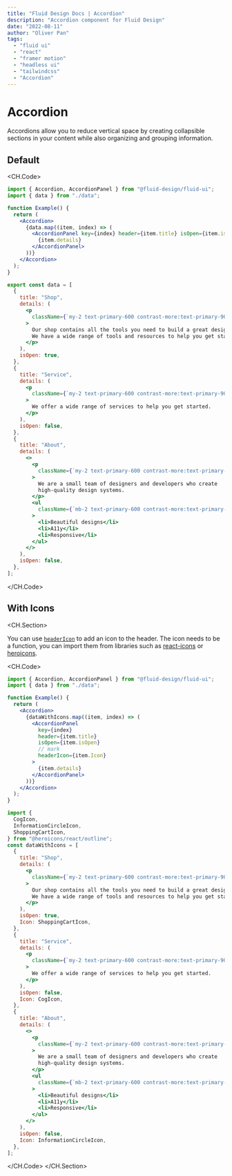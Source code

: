 ```yaml
---
title: "Fluid Design Docs | Accordion"
description: "Accordion component for Fluid Design"
date: "2022-08-11"
author: "Oliver Pan"
tags:
  - "fluid ui"
  - "react"
  - "framer motion"
  - "headless ui"
  - "tailwindcss"
  - "Accordion"
---
```


# Accordion

Accordions allow you to reduce vertical space by creating collapsible sections in your content while also organizing and grouping information.

## Default

<CodeFrame title="">
  <AccordionExamples.Simple />
</CodeFrame>

<CH.Code>

```jsx main.tsx
import { Accordion, AccordionPanel } from "@fluid-design/fluid-ui";
import { data } from "./data";

function Example() {
  return (
    <Accordion>
      {data.map((item, index) => (
        <AccordionPanel key={index} header={item.title} isOpen={item.isOpen}>
          {item.details}
        </AccordionPanel>
      ))}
    </Accordion>
  );
}
```

```jsx data.tsx
export const data = [
  {
    title: "Shop",
    details: (
      <p
        className={`my-2 text-primary-600 contrast-more:text-primary-900 dark:text-primary-300 dark:contrast-more:text-primary-50`}
      >
        Our shop contains all the tools you need to build a great design system.
        We have a wide range of tools and resources to help you get started.
      </p>
    ),
    isOpen: true,
  },
  {
    title: "Service",
    details: (
      <p
        className={`my-2 text-primary-600 contrast-more:text-primary-900 dark:text-primary-300 dark:contrast-more:text-primary-50`}
      >
        We offer a wide range of services to help you get started.
      </p>
    ),
    isOpen: false,
  },
  {
    title: "About",
    details: (
      <>
        <p
          className={`my-2 text-primary-600 contrast-more:text-primary-900 dark:text-primary-300 dark:contrast-more:text-primary-50`}
        >
          We are a small team of designers and developers who create
          high-quality design systems.
        </p>
        <ul
          className={`mb-2 text-primary-600 contrast-more:text-primary-900 dark:text-primary-400 dark:contrast-more:text-primary-50`}
        >
          <li>Beautiful designs</li>
          <li>A11y</li>
          <li>Responsive</li>
        </ul>
      </>
    ),
    isOpen: false,
  },
];
```

</CH.Code>
## With Icons

<CH.Section>

You can use [`headerIcon`](focus://main.tsx#7) to add an icon to the header.
The icon needs to be a function, you can import them from libraries such as [react-icons](https://react-icons.github.io/) or [heroicons](https://heroicons.com/).

<CodeFrame title="Custom icons">
  <AccordionExamples.WithIcons />
</CodeFrame>

<CH.Code>

```jsx main.tsx
import { Accordion, AccordionPanel } from "@fluid-design/fluid-ui";
import { data } from "./data";

function Example() {
  return (
    <Accordion>
      {dataWithIcons.map((item, index) => (
        <AccordionPanel
          key={index}
          header={item.title}
          isOpen={item.isOpen}
          // mark
          headerIcon={item.Icon}
        >
          {item.details}
        </AccordionPanel>
      ))}
    </Accordion>
  );
}
```

```jsx data.tsx
import {
  CogIcon,
  InformationCircleIcon,
  ShoppingCartIcon,
} from "@heroicons/react/outline";
const dataWithIcons = [
  {
    title: "Shop",
    details: (
      <p
        className={`my-2 text-primary-600 contrast-more:text-primary-900 dark:text-primary-300 dark:contrast-more:text-primary-50`}
      >
        Our shop contains all the tools you need to build a great design system.
        We have a wide range of tools and resources to help you get started.
      </p>
    ),
    isOpen: true,
    Icon: ShoppingCartIcon,
  },
  {
    title: "Service",
    details: (
      <p
        className={`my-2 text-primary-600 contrast-more:text-primary-900 dark:text-primary-300 dark:contrast-more:text-primary-50`}
      >
        We offer a wide range of services to help you get started.
      </p>
    ),
    isOpen: false,
    Icon: CogIcon,
  },
  {
    title: "About",
    details: (
      <>
        <p
          className={`my-2 text-primary-600 contrast-more:text-primary-900 dark:text-primary-300 dark:contrast-more:text-primary-50`}
        >
          We are a small team of designers and developers who create
          high-quality design systems.
        </p>
        <ul
          className={`mb-2 text-primary-600 contrast-more:text-primary-900 dark:text-primary-400 dark:contrast-more:text-primary-50`}
        >
          <li>Beautiful designs</li>
          <li>A11y</li>
          <li>Responsive</li>
        </ul>
      </>
    ),
    isOpen: false,
    Icon: InformationCircleIcon,
  },
];
```

</CH.Code>
</CH.Section>
